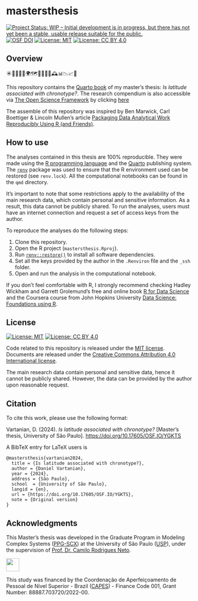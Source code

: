 # mastersthesis

<!-- quarto render --profile gfm -->

<!-- badges: start -->
[![Project Status: WIP – Initial development is in progress, but there has not yet been a stable, usable release suitable for the public.](https://www.repostatus.org/badges/latest/wip.svg)](https://www.repostatus.org/#wip)
[![OSF DOI](https://img.shields.io/badge/DOI-10.17605/OSF.IO/YGKTS-1284C5.svg)](https://doi.org/10.17605/OSF.IO/YGKTS)
[![License: MIT](https://img.shields.io/badge/license-MIT-green)](https://choosealicense.com/licenses/mit/)
[![License: CC BY 4.0](https://img.shields.io/badge/License-CC_BY_4.0-lightgrey.svg)](https://creativecommons.org/licenses/by/4.0/)
<!-- badges: end -->

## Overview

☀🌙⏰🛌💤🌍🗺️🧭📅🧬🧠🕰️📊📉📈📝

This repository contains the [Quarto book](https://quarto.org/docs/books/) of my master's thesis: _Is latitude associated with chronotype?_. The research compendium is also accessible via [The Open Science Framework](https://osf.io/) by clicking [here](https://doi.org/10.17605/OSF.IO/YGKTS)

The assemble of this repository was inspired by Ben Marwick, Carl Boettiger & Lincoln Mullen's article [Packaging Data Analytical Work Reproducibly Using R (and Friends)](https://doi.org/10.1080/00031305.2017.1375986).

## How to use

The analyses contained in this thesis are 100% reproducible. They were made using the [R programming language](https://www.r-project.org/) and the  [Quarto](https://quarto.org/) publishing system. The [`renv`](https://rstudio.github.io/renv/) package was used to ensure that the R environment used can be restored (see `renv.lock`). All the computational notebooks can be found in the `qmd` directory.

It's important to note that some restrictions apply to the availability of the  main research data, which contain personal and sensitive information. As a result, this data cannot be publicly shared. To run the analyses, users must have an internet connection and request a set of access keys from the author.

To reproduce the analyses do the following steps:

1. Clone this repository.
1. Open the R project (`mastersthesis.Rproj`).
1. Run [`renv::restore()`](https://rstudio.github.io/renv//reference/restore.html) to install all software dependencies.
1. Set all the keys provided by the author in the `.Renviron` file and the `_ssh` folder.
1. Open and run the analysis in the computational notebook.

If you don't feel comfortable with R, I strongly recommend checking Hadley Wickham and Garrett Grolemund's free and online book [R for Data Science](https://r4ds.hadley.nz/) and the Coursera course from John Hopkins University [Data Science: Foundations using R](https://www.coursera.org/specializations/data-science-foundations-r).

## License

[![License:
MIT](https://img.shields.io/badge/license-MIT-green)](https://opensource.org/license/mit/)
[![License: CC BY 4.0](https://img.shields.io/badge/License-CC_BY_4.0-lightgrey.svg)](https://creativecommons.org/licenses/by/4.0/)

Code related to this repository is released under the [MIT license](https://opensource.org/license/mit/). Documents are released under the [Creative Commons Attribution 4.0 International license](https://creativecommons.org/licenses/by/4.0/).

The main research data contain personal and sensitive data, hence it cannot be publicly shared. However, the data can be provided by the author upon reasonable request.

## Citation

To cite this work, please use the following format:

Vartanian, D. (2024). *Is latitude associated with chronotype?* [Master's thesis, University of São Paulo]. [https://doi.org/10.17605/OSF.IO/YGKTS](https://doi.org/10.17605/OSF.IO/YGKTS)

A BibTeX entry for LaTeX users is

```         
@mastersthesis{vartanian2024,
  title = {Is latitude associated with chronotype?},
  author = {Daniel Vartanian},
  year = {2024},
  address = {São Paulo},
  school  = {University of São Paulo},
  langid = {en},
  url = {https://doi.org/10.17605/OSF.IO/YGKTS},
  note = {Original version}
}
```

## Acknowledgments

This Master's thesis was developed in the Graduate Program in Modeling Complex Systems ([PPG-SCX](https://sites.usp.br/scx/en/apresentacao/)) at the University of São Paulo ([USP](https://www5.usp.br/)), under the supervision of [Prof. Dr. Camilo Rodrigues Neto](https://orcid.org/0000-0001-6783-6695).

<a href="https://www.gov.br/capes/"><img src= "images/capes_logo_horizontal_rgb.png" height="35"/></a>

This study was financed by the Coordenação de Aperfeiçoamento de Pessoal de Nível Superior - Brazil ([CAPES](https://www.gov.br/capes/)) - Finance Code 001, Grant Number: 88887.703720/2022-00.
